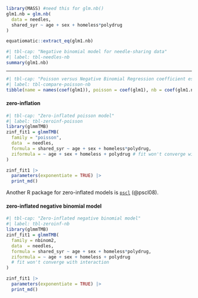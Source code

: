 
```r
library(MASS) #need this for glm.nb()
glm1.nb = glm.nb(
  data = needles,
  shared_syr ~ age + sex + homeless*polydrug
)

equatiomatic::extract_eq(glm1.nb)
```

```r
#| tbl-cap: "Negative binomial model for needle-sharing data"
#| label: tbl-needles-nb
summary(glm1.nb)
```

---

```r
#| tbl-cap: "Poisson versus Negative Binomial Regression coefficient estimates"
#| label: tbl-compare-poisson-nb
tibble(name = names(coef(glm1)), poisson = coef(glm1), nb = coef(glm1.nb))
```

#### zero-inflation

```r
#| tbl-cap: "Zero-inflated poisson model"
#| label: tbl-zeroinf-poisson
library(glmmTMB)
zinf_fit1 = glmmTMB(
  family = "poisson",
  data  = needles,
  formula = shared_syr ~ age + sex + homeless*polydrug,
  ziformula = ~ age + sex + homeless + polydrug # fit won't converge with interaction
)

zinf_fit1 |>
  parameters(exponentiate = TRUE) |>
  print_md()

```

::: notes

Another R package for zero-inflated models is [`pscl`](https://cran.r-project.org/web/packages/pscl/index.html) (@pscl08).

:::

#### zero-inflated negative binomial model

```r
#| tbl-cap: "Zero-inflated negative binomial model"
#| label: tbl-zeroinf-nb
library(glmmTMB)
zinf_fit1 = glmmTMB(
  family = nbinom2,
  data  = needles,
  formula = shared_syr ~ age + sex + homeless*polydrug,
  ziformula = ~ age + sex + homeless + polydrug 
  # fit won't converge with interaction
)

zinf_fit1 |>
  parameters(exponentiate = TRUE) |>
  print_md()

```

